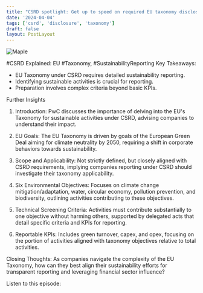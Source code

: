 ```yaml
---
title: "CSRD spotlight: Get up to speed on required EU taxonomy disclosures"
date: '2024-04-04'
tags: ['csrd', 'disclosure', 'taxonomy']
draft: false
layout: PostLayout
---
```


<div className="flex justify-center">
<div className="my-1 w-full px-2 xl:my-1 xl:w-1/2 xl:px-2">
    <img src="https://willpolesa.pythonanywhere.com/static/podcast_thumbnails/recqlP9FGJaG9iHwEpodcast_thumbnail.png" alt="Maple" className="mx-auto h-58 w-auto" />
</div>
</div>

#CSRD Explained: EU #Taxonomy, #SustainabilityReporting
Key Takeaways:
- EU Taxonomy under CSRD requires detailed sustainability reporting.
- Identifying sustainable activities is crucial for reporting.
- Preparation involves complex criteria beyond basic KPIs.

Further Insights
1. Introduction:
PwC discusses the importance of delving into the EU's Taxonomy for sustainable activities under CSRD, advising companies to understand their impact.

2. EU Goals:
The EU Taxonomy is driven by goals of the European Green Deal aiming for climate neutrality by 2050, requiring a shift in corporate behaviors towards sustainability.

3. Scope and Applicability:
Not strictly defined, but closely aligned with CSRD requirements, implying companies reporting under CSRD should investigate their taxonomy applicability.

4. Six Environmental Objectives:
Focuses on climate change mitigation/adaptation, water, circular economy, pollution prevention, and biodiversity, outlining activities contributing to these objectives.

5. Technical Screening Criteria:
Activities must contribute substantially to one objective without harming others, supported by delegated acts that detail specific criteria and KPIs for reporting.

6. Reportable KPIs:
Includes green turnover, capex, and opex, focusing on the portion of activities aligned with taxonomy objectives relative to total activities.

Closing Thoughts:
As companies navigate the complexity of the EU Taxonomy, how can they best align their sustainability efforts for transparent reporting and leveraging financial sector influence?

Listen to this episode:
